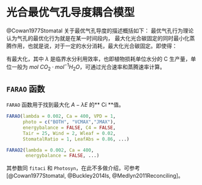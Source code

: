 # 光合最优气孔导度耦合模型 {#stomotal_couple}

@Cowan1977Stomatal 关于最优气孔导度的描述概括如下：
最优气孔行为理论认为气孔的最优化行为就是在某一时间段内， 最大化光合碳固定的同时最小化蒸腾作用，也就是说，对于一定的水分消耗，最大化光合碳固定。即使得：

\begin{equation}
A - \lambda E
(\#eq:weff)
\end{equation}

有最大化，其中 $\lambda$ 是临界水分利用效率，也即植物损耗单位水分的 C 生产量，单位一般为 $mol \: CO_2 \cdot mol^{-1} H_2O$，可通过光合速率和蒸腾速率计算。

## `FARAO` 函数 {#farao}

`FARAO` 函数用于找到最大化 $A - \lambda E$ 的** Ci **值。

```r
FARAO(lambda = 0.002, Ca = 400, VPD = 1,
      photo = c("BOTH", "VCMAX","JMAX"), 
      energybalance = FALSE, C4 = FALSE, 
      Tair = 25, Wind = 2, Wleaf = 0.02,
      StomatalRatio = 1, LeafAbs = 0.86, ...)

FARAO2(lambda = 0.002, Ca = 400, 
       energybalance = FALSE, ...)
```

其参数同 `fitaci` 和 `Photosyn`，在此不多做介绍，可参考[@Cowan1977Stomatal, @Buckley2014Is, @Medlyn2011Reconciling]。

\cleardoublepage
